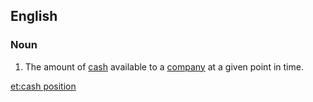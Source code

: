 ==English==

===Noun===
{{en-noun|head=[[cash]] [[position]]}}

# {{label|en|business|finance}} The amount of [[cash]] available to a [[company]] at a given point in time.

[[et:cash position]]